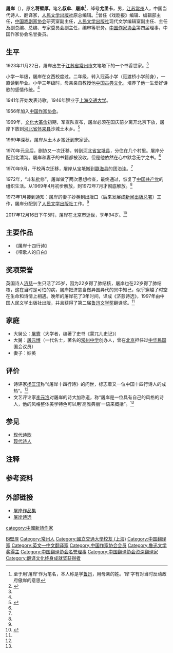 {{Infobox writer <!-- see Template:Infobox writer -->
| 图像     = 
| 图像说明 = 
| 姓名     = 蒋壁厚
| 原文名称 = 
| 字       = 
| 号       = 
| 笔名     = 屠岸<br>叔牟
| 原名     = 蒋壁厚
| 出生     = {{birth date|1923|11|22|df=yes}} 
| 出生地点 = {{ROC-1912|江苏省}}[[常州市|常州市]]
| 逝世     = {{death date and age|2017|12|16|1923|11|22|df=yes}}
| 逝世地点 = {{PRC}}[[北京市|北京市]]
| 职业     = 诗人，翻译家
| 国籍     = {{PRC}}
| 种族     = [[汉族|汉族]]
| 语言     = 中文、英文
| 母校     = [[国立交通大学|国立交通大学]] 
| 创作时期 = 1941年至2017年
| 体裁     = 诗歌
| 主题     = 
| 文学运动 = 
| 代表作   = 《屠岸十四行诗》<br>《哑歌人的自白》
| 父母     = 
| 配偶     = 妙英
| 伴侣     = 
| 子女     = 
| 亲属     = 
| 受影响于 = 
| 施影响于 = 
| 奖项     = {{Awards|award=第二届[[鲁迅文学奖|鲁迅文学奖]]|title=《屠岸十四行诗》}}<!--  {{Awards|award= |year= |title= }} -->
| 官方网站 = <!--  {{URL|website}} -->
| 签名     =  <!--不需要加[[file:|128px]] -->
}}
'''屠岸'''（{{bd|1923年|11月22日|2017年|12月16日|catIdx=T屠}}），原名'''蒋壁厚'''，笔名'''叔牟'''、'''屠岸'''<ref group="注">至于用‘屠岸’作为笔名，本人称是学[[鲁迅|鲁迅]]，用母亲的姓。‘岸’字有对当时反动政府傲岸的意思</ref>，绰号'''尤里卡'''，男，[[江苏省|江苏]][[常州市|常州]]人，中国当代诗人、翻译家，[[人民文学出版社|人民文学出版社]]原总编辑。<ref name="multiple1">{{cite web|url=http://www.chinanews.com/cul/2011/08-15/3259379.shtml|title=《屠岸：用生命与诗魂拥抱》|date=2011-08-15|accessdate=2011-11-13|work=中国新闻网|archive-date=2013年2月20日|archive-url=https://web.archive.org/web/20130220092042/http://www.chinanews.com/cul/2011/08-15/3259379.shtml|dead-url=no}}</ref>曾任《戏剧报》编辑、编辑部主任，[[中国戏剧家协会|中国戏剧家协会]]研究室副主任，[[人民文学出版社|人民文学出版社]]现代文学编辑室副主任、主任及副总编、总编、专家委员会副主任，编审等职务。[[中国作家协会|中国作家协会]]第四届理事，中国作家协会名誉委员。

== 生平 ==
1923年11月22日，屠岸出生于[[江苏省|江苏省]][[常州市|常州市]]文笔塔下的一个书香世家。<ref name="multiple1"/>

小学一年级，屠岸在女西校度过。二年级，转入冠英小学（觅渡桥小学前身），一直读到毕业。小学三年级时，母亲亲自教授他[[中国古典文化|中国古典文化]]，培养了他一生爱好诗歌的感情传统。<ref name="multiple1"/>

1941年开始发表诗歌。1946年肄业于[[上海交通大学|上海交通大学]]。

1956年加入[[中国作家协会|中国作家协会]]。

1969年，[[文化大革命|文化大革命]]初期，军宣队宣布，屠岸必须在国庆前夕离开北京下放，屠岸下放到[[河北省|河北省]][[怀来县|怀来县]]沙城土木乡。<ref name="multiple2">{{cite web|url=http://www.chinanews.com/cul/2011/03-09/2894470.shtml|title=《屠岸的干校点滴:手里无书心中有诗》|accessdate=2011-11-13|date=2011-03-09|work=中国新闻网|archive-date=2014年1月8日|archive-url=https://web.archive.org/web/20140108140416/http://www.chinanews.com/cul/2011/03-09/2894470.shtml|dead-url=no}}</ref>

1969年深秋，屠岸从土木乡搬迁到宋家营。

1970年元旦后，剧协又一次迁移，转到[[河北省|河北省]][[宝坻县|宝坻县]]，分住在几个村里。屠岸分配到北清沟。屠岸和妻子的书籍都被没收，但是他依然在心中默念无字之书。<ref name="multiple2"/>

1970年9月，干校再次迁移，屠岸从宝坻搬到[[静海县|静海县]]的团泊洼。<ref name="multiple2"/>

1972年，“斗私批修”，屠岸做了两次思想检查，最终通过，恢复了[[中国共产党|中国共产党]]的组织生活。从1969年4月初步解放，到1972年7月才彻底解放。<ref name="multiple2"/>

1973年1月接到通知：屠岸的妻子妙英到出版口（后来发展成[[新闻出版总署|新闻出版总署]]）工作，屠岸分配到了[[人民文学出版社|人民文学出版社]]工作。<ref name="multiple2"/>

2017年12月16日下午5时，屠岸在北京市逝世，享年94岁。<ref>{{Cite web|url=http://www.thepaper.cn/newsDetail_forward_1909137|title=著名诗人、翻译家、出版家，人民文学出版社原总编辑屠岸逝世|accessdate=2017-12-16|date=2017-12-16|work=澎湃新闻|archive-date=2017-12-17|archive-url=https://web.archive.org/web/20171217014134/http://www.thepaper.cn/newsDetail_forward_1909137|dead-url=no}}</ref>

== 主要作品 ==
*《屠岸十四行诗》
*《哑歌人的自白》

== 奖项荣誉 ==
英国诗人[[济慈|济慈]]一生只活了25岁，因为22岁得了肺结核，屠岸也在22岁得了肺结核，这在当时是可怕的病，屠岸把济慈当做异国异代的冥中知己，似乎穿越了时空在生命和诗情上相遇。晚年的屠岸花了3年时间，译成《济慈诗选》，1997年由中国人民文学出版社出版，并且获得了第二届[[鲁迅文学奖|鲁迅文学奖]]翻译奖。<ref name="multiple1"/>

== 家庭 ==
* 大舅公：[[屠寄|屠寄]]（大学者，编著了史书《蒙兀儿史记》）
* 大舅：[[屠元博|屠元博]]（一代名士，著名的[[常州中学|常州中学]]创办人，曾在[[北京|北京]]担任过[[中华民国|中华民国]]国会议员）
* 妻子：妙英

== 评价 ==
* 诗评家[[杨匡汉|杨匡汉]]称“《屠岸十四行诗》的问世，标志着又一位中国十四行诗人的成热”。<ref name="multiple1"/>
* 文艺评论家[[李元洛|李元洛]]对屠岸的诗大加称道，称“屠岸是一位具有自己的风格的诗人，他的风格整体美学特色可以用‘高雅典丽’一语来概括”。<ref name="multiple1"/>

== 参见 ==
* [[现代诗歌|现代诗歌]]
* [[现代诗人|现代诗人]]

== 注释 ==
<references group="注"/>

== 参考资料 ==
{{reflist}}

== 外部链接 ==
* [https://web.archive.org/web/20070312101134/http://www.tianyabook.com/shici/tuan/index.html 屠岸作品集]
* [https://web.archive.org/web/20070311001956/http://www.gl.ciw.edu/homes/zhigang/main/chinese_modern_poetry_files/tuan.htm 屠岸诗选]

{{Navboxes 
| title  = 屠岸在[[中国作家协会|中国作家协会]]的职务
| list1  =
{{中国作家协会第四届理事会}}
{{中国作家协会第六届全国委员会}}
{{中国作家协会第七届全国委员会}}
{{中国作家协会第八届全国委员会}}
{{中国作家协会第九届全国委员会}}
}}
{{Navboxes 
| title  = 屠岸在[[中国翻译协会|中国翻译协会]]的职务
| list1  =
{{中国翻译协会第五届全国理事会}}
{{中国翻译协会第六届理事会}}
}}
{{翻译文化终身成就奖获得者}}

{{Authority control}}
{{DEFAULTSORT:Tu屠}}
[[Category:蔣姓|Bi壁厚]]
[[Category:常州人|Category:常州人]]
[[Category:國立交通大學校友_(上海)|Category:國立交通大學校友 (上海)]]
[[category:中國新詩作家|category:中國新詩作家]]
[[Category:中国翻译家|Category:中国翻译家]]
[[Category:英文—中文翻译家|Category:英文—中文翻译家]]
[[Category:中国作家协会会员|Category:中国作家协会会员]]
[[Category:鲁迅文学奖得主|Category:鲁迅文学奖得主]]
[[Category:中国翻译协会名誉理事|Category:中国翻译协会名誉理事]]
[[Category:中国翻译协会资深翻译家|Category:中国翻译协会资深翻译家]]
[[Category:翻译文化终身成就奖获得者|Category:翻译文化终身成就奖获得者]]